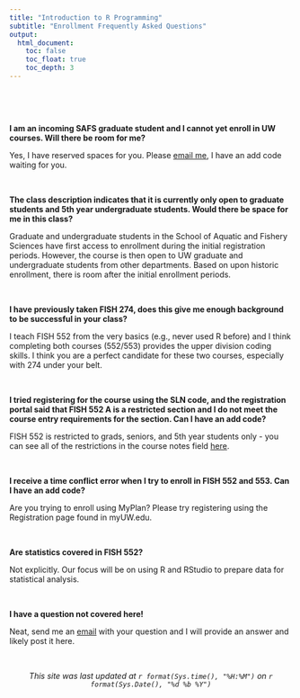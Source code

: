 ```yaml
---
title: "Introduction to R Programming"
subtitle: "Enrollment Frequently Asked Questions"
output:
  html_document:
    toc: false
    toc_float: true
    toc_depth: 3
---
```


<br>

<!-- FISH 552 IS CURRENTLY AT FULL ENROLLMENT. -->

<br>

**I am an incoming SAFS graduate student and I cannot yet enroll in UW courses. Will there be room for me?**

Yes, I have reserved spaces for you. Please [email me](mailto:kpjohns@uw.edu), I have an add code waiting for you.

<br>

**The class description indicates that it is currently only open to graduate students and 5th year undergraduate students. Would there be space for me in this class?**


Graduate and undergraduate students in the School of Aquatic and Fishery Sciences have first access to enrollment during the initial registration periods. However, the course is then open to UW graduate and undergraduate students from other departments. Based on upon historic enrollment, there is room after the initial enrollment periods. 

<br>

**I have previously taken FISH 274, does this give me enough background to be successful in your class?**

I teach FISH 552 from the very basics (e.g., never used R before) and I think completing both courses (552/553) provides the upper division coding skills. I think you are a perfect candidate for these two courses, especially with 274 under your belt.

<br>

**I tried registering for the course using the SLN code, and the registration portal said that FISH 552 A is a restricted section and I do not meet the course entry requirements for the section. Can I have an add code?**

FISH 552 is restricted to grads, seniors, and 5th year students only - you can see all of the restrictions in the course notes field [here](https://sdb.admin.uw.edu/timeschd/uwnetid/sln.asp?QTRYR=AUT+2020&SLN=15320).

<br>

**I receive a time conflict error when I try to enroll in FISH 552 and 553. Can I have an add code?**

Are you trying to enroll using MyPlan? Please try registering using the Registration page found in myUW.edu. 

<br>

**Are statistics covered in FISH 552?**

Not explicitly. Our focus will be on using R and RStudio to prepare data for statistical analysis. 

<br>

**I have a question not covered here!**

Neat, send me an [email](mailto:kpjohns@uw.edu) with your question and I will provide an answer and likely post it here.


<br>

<center>*This site was last updated at `r format(Sys.time(), "%H:%M")` on `r format(Sys.Date(), "%d %b %Y")`*</center>
